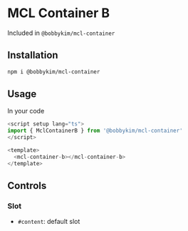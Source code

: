 
<Meta of={Stories} />

# MCL Container B

Included in `@bobbykim/mcl-container`

## Installation

```sh
npm i @bobbykim/mcl-container
```

## Usage

In your code

```js
<script setup lang="ts">
import { MclContainerB } from '@bobbykim/mcl-container'
</script>

<template>
  <mcl-container-b></mcl-container-b>
</template>
```

<Canvas of={Stories.MclContainerBExample} />

## Controls

<Controls of={Stories.MclContainerBExample} />

### Slot

- `#content`: default slot
